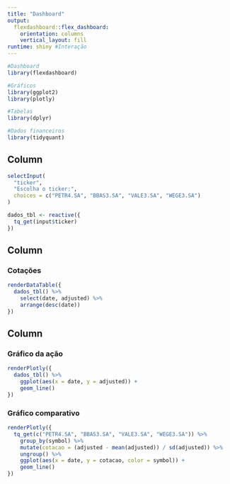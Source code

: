 ```yaml
---
title: "Dashboard"
output: 
  flexdashboard::flex_dashboard:
    orientation: columns
    vertical_layout: fill
runtime: shiny #Interação
---
```


```r
#Dashboard
library(flexdashboard)

#Gráficos
library(ggplot2)
library(plotly)

#Tabelas
library(dplyr)

#Dados financeiros
library(tidyquant)
```

Column {.sidebar}
-----------------------------------------------------------------------
```r
selectInput(
  "ticker", 
  "Escolha o ticker:", 
  choices = c("PETR4.SA", "BBAS3.SA", "VALE3.SA", "WEGE3.SA")
)
```



```r
dados_tbl <- reactive({
  tq_get(input$ticker)
})
```


Column {data-width=300}
-----------------------------------------------------------------------

### Cotações

```r
renderDataTable({
  dados_tbl() %>% 
    select(date, adjusted) %>% 
    arrange(desc(date))
})

```

Column {data-width=700}
-----------------------------------------------------------------------

### Gráfico da ação

```r
renderPlotly({
  dados_tbl() %>%
    ggplot(aes(x = date, y = adjusted)) +
    geom_line()
})
```

### Gráfico comparativo

```r
renderPlotly({
  tq_get(c("PETR4.SA", "BBAS3.SA", "VALE3.SA", "WEGE3.SA")) %>%
    group_by(symbol) %>% 
    mutate(cotacao = (adjusted - mean(adjusted)) / sd(adjusted)) %>% 
    ungroup() %>% 
    ggplot(aes(x = date, y = cotacao, color = symbol)) +
    geom_line()
})
```